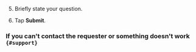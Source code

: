 5. Briefly state your question.

6. Tap **Submit**.

### If you can't contact the requester or something doesn't work `{#support}`